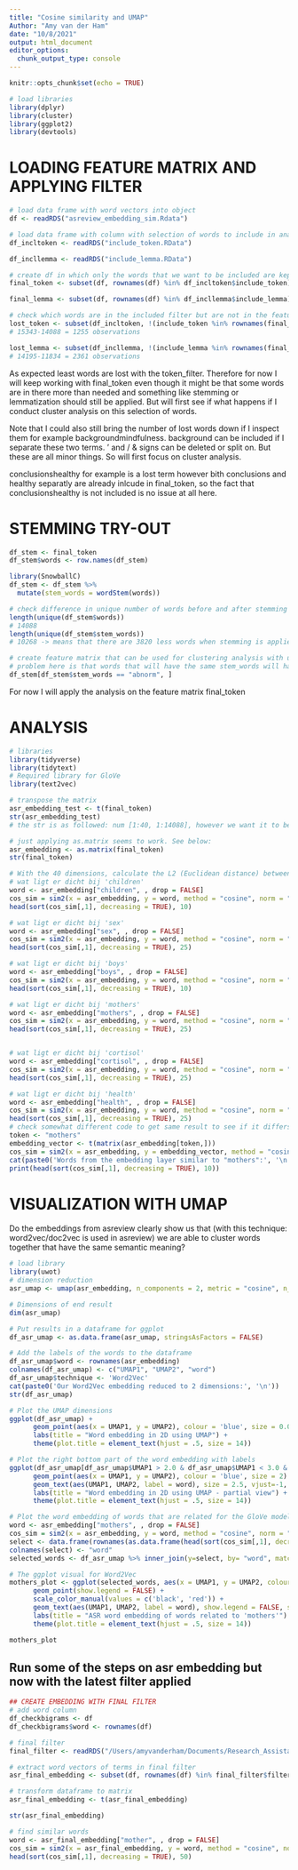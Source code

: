 ```yaml
---
title: "Cosine similarity and UMAP"
Author: "Amy van der Ham"
date: "10/8/2021"
output: html_document
editor_options: 
  chunk_output_type: console
---
```


```r
knitr::opts_chunk$set(echo = TRUE)
```

```r
# load libraries
library(dplyr)
library(cluster)
library(ggplot2)
library(devtools)
```

# LOADING FEATURE MATRIX AND APPLYING FILTER
```r
# load data frame with word vectors into object
df <- readRDS("asreview_embedding_sim.Rdata")

# load data frame with column with selection of words to include in analysis
df_incltoken <- readRDS("include_token.RData")

df_incllemma <- readRDS("include_lemma.RData")

# create df in which only the words that we want to be included are kept
final_token <- subset(df, rownames(df) %in% df_incltoken$include_token)

final_lemma <- subset(df, rownames(df) %in% df_incllemma$include_lemma)

# check which words are in the included filter but are not in the feature matrix and are therefore lost (unwanted).
lost_token <- subset(df_incltoken, !(include_token %in% rownames(final_token)))
# 15343-14088 = 1255 observations

lost_lemma <- subset(df_incllemma, !(include_lemma %in% rownames(final_lemma)))
# 14195-11834 = 2361 observations
```
As expected least words are lost with the token_filter. Therefore for now I will keep working with final_token even though it might be that some words are in there more than needed and something like stemming or lemmatization should still be applied. But will first see if what happens if I conduct cluster analysis on this selection of words.

Note that I could also still bring the number of lost words down if I inspect them for example backgroundmindfulness. background can be included if I separate these two terms. ' and / & signs can be deleted or split on. But these are all minor things. So will first focus on cluster analysis. 

conclusionshealthy for example is a lost term however bith conclusions and healthy separatly are already inlcude in final_token, so the fact that conclusionshealthy is not included is no issue at all here. 

# STEMMING TRY-OUT
```r
df_stem <- final_token 
df_stem$words <- row.names(df_stem)

library(SnowballC)
df_stem <- df_stem %>%
  mutate(stem_words = wordStem(words))

# check difference in unique number of words before and after stemming
length(unique(df_stem$words))
# 14088
length(unique(df_stem$stem_words))
# 10268 -> means that there are 3820 less words when stemming is applied. 

# create feature matrix that can be used for clustering analysis with unique stemmming words
# problem here is that words that will have the same stem_words will have slightly different vector embedding because the original word is different even though their stem_words is identical 
df_stem[df_stem$stem_words == "abnorm", ]
```
For now I will apply the analysis on the feature matrix final_token 

# ANALYSIS
```r
# libraries
library(tidyverse)
library(tidytext)
# Required library for GloVe
library(text2vec)

# transpose the matrix
asr_embedding_test <- t(final_token)
str(asr_embedding_test)
# the str is as followed: num [1:40, 1:14088], however we want it to be like this  num [1:14088, 1:40] for the lines below to work. This is because the function t() transposes the rows and columns, it rotates the data.frame so that the rows become the columns and the columns become the rows. The result of the t() command is always a matrix object.

# just applying as.matrix seems to work. See below:
asr_embedding <- as.matrix(final_token)
str(final_token)

# With the 40 dimensions, calculate the L2 (Euclidean distance) between words and find out which words are close to for example children, mothers, or sex. 
# wat ligt er dicht bij 'children'
word <- asr_embedding["children", , drop = FALSE] 
cos_sim = sim2(x = asr_embedding, y = word, method = "cosine", norm = "l2")
head(sort(cos_sim[,1], decreasing = TRUE), 10)

# wat ligt er dicht bij 'sex'
word <- asr_embedding["sex", , drop = FALSE] 
cos_sim = sim2(x = asr_embedding, y = word, method = "cosine", norm = "l2")
head(sort(cos_sim[,1], decreasing = TRUE), 25)

# wat ligt er dicht bij 'boys'
word <- asr_embedding["boys", , drop = FALSE] 
cos_sim = sim2(x = asr_embedding, y = word, method = "cosine", norm = "l2")
head(sort(cos_sim[,1], decreasing = TRUE), 10)

# wat ligt er dicht bij 'mothers'
word <- asr_embedding["mothers", , drop = FALSE] 
cos_sim = sim2(x = asr_embedding, y = word, method = "cosine", norm = "l2")
head(sort(cos_sim[,1], decreasing = TRUE), 25)


# wat ligt er dicht bij 'cortisol'
word <- asr_embedding["cortisol", , drop = FALSE] 
cos_sim = sim2(x = asr_embedding, y = word, method = "cosine", norm = "l2")
head(sort(cos_sim[,1], decreasing = TRUE), 25)

# wat ligt er dicht bij 'health'
word <- asr_embedding["health", , drop = FALSE] 
cos_sim = sim2(x = asr_embedding, y = word, method = "cosine", norm = "l2")
head(sort(cos_sim[,1], decreasing = TRUE), 25)
# check somewhat different code to get same result to see if it differs. In [tutorial](https://medium.com/broadhorizon-cmotions/nlp-with-r-part-2-training-word-embedding-models-and-visualize-results-ae444043e234) they use this one for word2vec embedding and the other one for the glove embedding. 
token <- "mothers"
embedding_vector <- t(matrix(asr_embedding[token,])) 
cos_sim = sim2(x = asr_embedding, y = embedding_vector, method = "cosine", norm = "l2")
cat(paste0('Words from the embedding layer similar to "mothers":', '\n'))
print(head(sort(cos_sim[,1], decreasing = TRUE), 10))
```

# VISUALIZATION WITH UMAP
Do the embeddings from asreview clearly show us that (with this technique: word2vec/doc2vec is used in asreview) we are able to cluster words together that have the same semantic meaning? 
```r
# load library
library(uwot)
# dimension reduction
asr_umap <- umap(asr_embedding, n_components = 2, metric = "cosine", n_neighbors = 25, min_dist = 0.1, spread=2)

# Dimensions of end result
dim(asr_umap)

# Put results in a dataframe for ggplot
df_asr_umap <- as.data.frame(asr_umap, stringsAsFactors = FALSE)

# Add the labels of the words to the dataframe
df_asr_umap$word <- rownames(asr_embedding)
colnames(df_asr_umap) <- c("UMAP1", "UMAP2", "word")
df_asr_umap$technique <- 'Word2Vec'
cat(paste0('Our Word2Vec embedding reduced to 2 dimensions:', '\n'))
str(df_asr_umap)

# Plot the UMAP dimensions 
ggplot(df_asr_umap) +
      geom_point(aes(x = UMAP1, y = UMAP2), colour = 'blue', size = 0.05) +
      labs(title = "Word embedding in 2D using UMAP") +
      theme(plot.title = element_text(hjust = .5, size = 14))

# Plot the right bottom part of the word embedding with labels
ggplot(df_asr_umap[df_asr_umap$UMAP1 > 2.0 & df_asr_umap$UMAP1 < 3.0 & df_asr_umap$UMAP2 < -4.6,]) +
      geom_point(aes(x = UMAP1, y = UMAP2), colour = 'blue', size = 2) +
      geom_text(aes(UMAP1, UMAP2, label = word), size = 2.5, vjust=-1, hjust=0) +
      labs(title = "Word embedding in 2D using UMAP - partial view") +
      theme(plot.title = element_text(hjust = .5, size = 14))

# Plot the word embedding of words that are related for the GloVe model
word <- asr_embedding["mothers", , drop = FALSE] 
cos_sim = sim2(x = asr_embedding, y = word, method = "cosine", norm = "l2")
select <- data.frame(rownames(as.data.frame(head(sort(cos_sim[,1], decreasing = TRUE), 25))))
colnames(select) <- "word"
selected_words <- df_asr_umap %>% inner_join(y=select, by= "word", match = "all") 

# The ggplot visual for Word2Vec
mothers_plot <- ggplot(selected_words, aes(x = UMAP1, y = UMAP2, colour = word == 'mothers')) + 
      geom_point(show.legend = FALSE) + 
      scale_color_manual(values = c('black', 'red')) +
      geom_text(aes(UMAP1, UMAP2, label = word), show.legend = FALSE, size = 2.5, vjust=-1.5, hjust=0) +
      labs(title = "ASR word embedding of words related to 'mothers'") +
      theme(plot.title = element_text(hjust = .5, size = 14))

mothers_plot
```

## Run some of the steps on asr embedding but now with the latest filter applied 
```r
## CREATE EMBEDDING WITH FINAL FILTER
# add word column
df_checkbigrams <- df
df_checkbigrams$word <- rownames(df)

# final filter 
final_filter <- readRDS("/Users/amyvanderham/Documents/Research_Assistant_Rgit/veni_sysrev/amy/final_filter.RData")

# extract word vectors of terms in final filter
asr_final_embedding <- subset(df, rownames(df) %in% final_filter$filter_lemma)

# transform dataframe to matrix
asr_final_embedding <- t(asr_final_embedding)

str(asr_final_embedding)

# find similar words 
word <- asr_final_embedding["mother", , drop = FALSE] 
cos_sim = sim2(x = asr_final_embedding, y = word, method = "cosine", norm = "l2")
head(sort(cos_sim[,1], decreasing = TRUE), 50)


```

